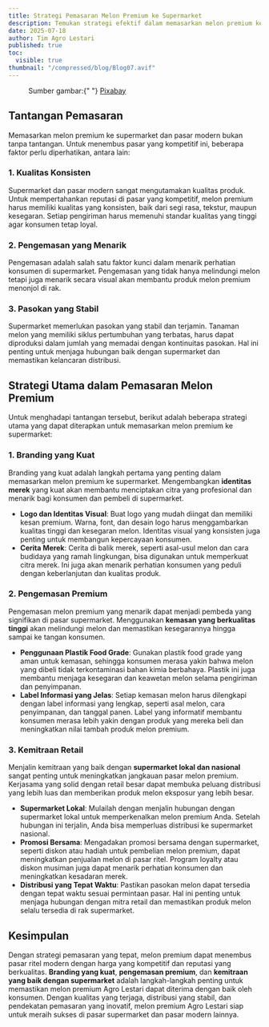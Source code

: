 ```yaml
---
title: Strategi Pemasaran Melon Premium ke Supermarket
description: Temukan strategi efektif dalam memasarkan melon premium ke supermarket dan pasar modern.
date: 2025-07-18
author: Tim Agro Lestari
published: true
toc:
  visible: true
thumbnail: "/compressed/blog/Blog07.avif"
---
```


<figure>
  <figcaption
    style={{ fontSize: "0.9rem", textAlign: "center", marginTop: "4px" }}
  >
    Sumber gambar:{" "}
    <a href="https://pixabay.com//?utm_source=link-attribution&utm_medium=referral&utm_campaign=image&utm_content=65652">
      Pixabay
    </a>
  </figcaption>
</figure>

## Tantangan Pemasaran

Memasarkan melon premium ke supermarket dan pasar modern bukan tanpa tantangan. Untuk menembus pasar yang kompetitif ini, beberapa faktor perlu diperhatikan, antara lain:

### 1. **Kualitas Konsisten**

Supermarket dan pasar modern sangat mengutamakan kualitas produk. Untuk mempertahankan reputasi di pasar yang kompetitif, melon premium harus memiliki kualitas yang konsisten, baik dari segi rasa, tekstur, maupun kesegaran. Setiap pengiriman harus memenuhi standar kualitas yang tinggi agar konsumen tetap loyal.

### 2. **Pengemasan yang Menarik**

Pengemasan adalah salah satu faktor kunci dalam menarik perhatian konsumen di supermarket. Pengemasan yang tidak hanya melindungi melon tetapi juga menarik secara visual akan membantu produk melon premium menonjol di rak.

### 3. **Pasokan yang Stabil**

Supermarket memerlukan pasokan yang stabil dan terjamin. Tanaman melon yang memiliki siklus pertumbuhan yang terbatas, harus dapat diproduksi dalam jumlah yang memadai dengan kontinuitas pasokan. Hal ini penting untuk menjaga hubungan baik dengan supermarket dan memastikan kelancaran distribusi.

## Strategi Utama dalam Pemasaran Melon Premium

Untuk menghadapi tantangan tersebut, berikut adalah beberapa strategi utama yang dapat diterapkan untuk memasarkan melon premium ke supermarket:

### 1. **Branding yang Kuat**

Branding yang kuat adalah langkah pertama yang penting dalam memasarkan melon premium ke supermarket. Mengembangkan **identitas merek** yang kuat akan membantu menciptakan citra yang profesional dan menarik bagi konsumen dan pembeli di supermarket.

- **Logo dan Identitas Visual**: Buat logo yang mudah diingat dan memiliki kesan premium. Warna, font, dan desain logo harus menggambarkan kualitas tinggi dan kesegaran melon. Identitas visual yang konsisten juga penting untuk membangun kepercayaan konsumen.
- **Cerita Merek**: Cerita di balik merek, seperti asal-usul melon dan cara budidaya yang ramah lingkungan, bisa digunakan untuk memperkuat citra merek. Ini juga akan menarik perhatian konsumen yang peduli dengan keberlanjutan dan kualitas produk.

### 2. **Pengemasan Premium**

Pengemasan melon premium yang menarik dapat menjadi pembeda yang signifikan di pasar supermarket. Menggunakan **kemasan yang berkualitas tinggi** akan melindungi melon dan memastikan kesegarannya hingga sampai ke tangan konsumen.

- **Penggunaan Plastik Food Grade**: Gunakan plastik food grade yang aman untuk kemasan, sehingga konsumen merasa yakin bahwa melon yang dibeli tidak terkontaminasi bahan kimia berbahaya. Plastik ini juga membantu menjaga kesegaran dan keawetan melon selama pengiriman dan penyimpanan.
- **Label Informasi yang Jelas**: Setiap kemasan melon harus dilengkapi dengan label informasi yang lengkap, seperti asal melon, cara penyimpanan, dan tanggal panen. Label yang informatif membantu konsumen merasa lebih yakin dengan produk yang mereka beli dan meningkatkan nilai tambah produk melon premium.

### 3. **Kemitraan Retail**

Menjalin kemitraan yang baik dengan **supermarket lokal dan nasional** sangat penting untuk meningkatkan jangkauan pasar melon premium. Kerjasama yang solid dengan retail besar dapat membuka peluang distribusi yang lebih luas dan memberikan produk melon eksposur yang lebih besar.

- **Supermarket Lokal**: Mulailah dengan menjalin hubungan dengan supermarket lokal untuk memperkenalkan melon premium Anda. Setelah hubungan ini terjalin, Anda bisa memperluas distribusi ke supermarket nasional.
- **Promosi Bersama**: Mengadakan promosi bersama dengan supermarket, seperti diskon atau hadiah untuk pembelian melon premium, dapat meningkatkan penjualan melon di pasar ritel. Program loyalty atau diskon musiman juga dapat menarik perhatian konsumen dan meningkatkan kesadaran merek.
- **Distribusi yang Tepat Waktu**: Pastikan pasokan melon dapat tersedia dengan tepat waktu sesuai permintaan pasar. Hal ini penting untuk menjaga hubungan dengan mitra retail dan memastikan produk melon selalu tersedia di rak supermarket.

## Kesimpulan

Dengan strategi pemasaran yang tepat, melon premium dapat menembus pasar ritel modern dengan harga yang kompetitif dan reputasi yang berkualitas. **Branding yang kuat**, **pengemasan premium**, dan **kemitraan yang baik dengan supermarket** adalah langkah-langkah penting untuk memastikan melon premium Agro Lestari dapat diterima dengan baik oleh konsumen. Dengan kualitas yang terjaga, distribusi yang stabil, dan pendekatan pemasaran yang inovatif, melon premium Agro Lestari siap untuk meraih sukses di pasar supermarket dan pasar modern lainnya.
